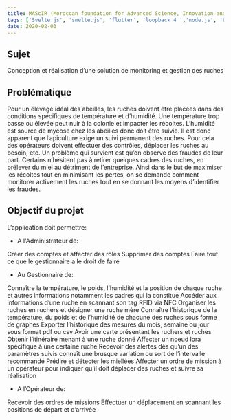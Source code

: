 ```yaml
---
title: MAScIR (Moroccan foundation for Advanced Science, Innovation and Research) 
tags: ['Svelte.js', 'smelte.js', 'flutter', 'loopback 4 ','node.js', 'LoRa']
date: 2020-02-03 
---
```


## Sujet 

Conception et réalisation d’une solution de monitoring et gestion des ruches 

## Problématique

Pour un élevage idéal des abeilles, les ruches doivent être placées dans des conditions spécifiques de température et d’humidité. Une température trop basse ou élevée peut nuir à la colonie et impacter les récoltes. L’humidité est source de mycose chez les abeilles donc doit être suivie. 
Il est donc apparent que l’apiculture exige un suivi permanent des ruches. Pour cela des opérateurs doivent effectuer des contrôles, déplacer les ruches au besoin, etc. Un problème qui survient est qu’on observe des fraudes de leur part. Certains n’hésitent pas à retirer quelques cadres des ruches, en prélever du miel au détriment de l’entreprise. 
Ainsi dans le but de maximiser les récoltes tout en minimisant les pertes,  on se demande comment monitorer activement les ruches tout en se donnant les moyens d’identifier les fraudes.

## Objectif du projet

L’application doit permettre:

+ A l'Administrateur de:

Créer des comptes et affecter des rôles
Supprimer des comptes
Faire tout ce que le gestionnaire a le droit de faire

+ Au Gestionnaire de: 

Connaître la température, le poids, l’humidité et la position de chaque ruche et autres informations notamment les cadres qui la constitue
Accéder aux informations d’une ruche en scannant son tag RFID via NFC
Organiser les ruches en ruchers et désigner une ruche mère
Connaître l’historique de la température, du poids et de l’humidité de chacune des ruches sous forme de graphes
Exporter l’historique des mesures du mois, semaine ou jour sous format pdf ou csv
Avoir une carte présentant les ruchers et ruches
Obtenir l’itinéraire menant à une ruche donné
Affecter un noeud lora spécifique à une certaine ruche
Recevoir des alertes dès qu’un des paramètres suivis connaît une brusque variation ou sort de l’intervalle recommandé
Prédire et détecter les miellées 
Affecter un ordre de mission à un opérateur pour indiquer qu’il doit déplacer des ruches et suivre sa réalisation

+ A l’Opérateur de:

Recevoir des ordres de missions
Effectuer un déplacement en scannant les positions de départ et d’arrivée
